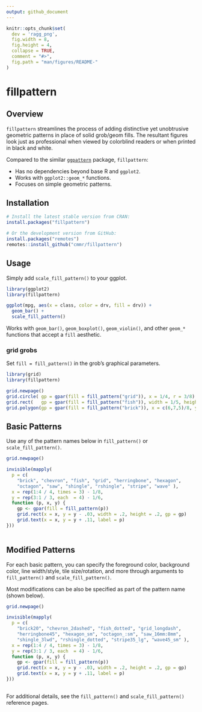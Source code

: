 ```yaml
---
output: github_document
---
```


```r
knitr::opts_chunk$set(
  dev = 'ragg_png', 
  fig.width = 8, 
  fig.height = 4, 
  collapse = TRUE, 
  comment = "#>", 
  fig.path = "man/figures/README-"
)
```

# fillpattern


## Overview

`fillpattern` streamlines the process of adding distinctive yet unobtrusive geometric patterns in place of solid grob/geom fills. The resultant figures look just as professional when viewed by colorblind readers or when printed in black and white.

Compared to the similar [`ggpattern`](https://coolbutuseless.github.io/package/ggpattern/index.html) package, `fillpattern`:

* Has no dependencies beyond base R and `ggplot2`.
* Works with `ggplot2::geom_*` functions.
* Focuses on simple geometric patterns.




## Installation

```r
# Install the latest stable version from CRAN:
install.packages("fillpattern")

# Or the development version from GitHub:
install.packages("remotes")
remotes::install_github("cmmr/fillpattern")
```


## Usage

Simply add `scale_fill_pattern()` to your ggplot.

```r
library(ggplot2)
library(fillpattern)

ggplot(mpg, aes(x = class, color = drv, fill = drv)) +
  geom_bar() +
  scale_fill_pattern()
```

Works with `geom_bar()`, `geom_boxplot()`, `geom_violin()`, and other `geom_*` functions that accept a `fill` aesthetic.


### grid grobs

Set `fill = fill_pattern()` in the grob's graphical parameters.

```r
library(grid)
library(fillpattern)

grid.newpage()
grid.circle( gp = gpar(fill = fill_pattern("grid")), x = 1/4, r = 3/8)
grid.rect(   gp = gpar(fill = fill_pattern("fish")), width = 1/5, height = 3/4)
grid.polygon(gp = gpar(fill = fill_pattern("brick")), x = c(6,7,5)/8, y = c(7,1,1)/8)
```



## Basic Patterns

Use any of the pattern names below in `fill_pattern()` or `scale_fill_pattern()`.

```r

grid.newpage()

invisible(mapply(
  p = c(
    "brick", "chevron", "fish", "grid", "herringbone", "hexagon", 
    "octagon", "saw", "shingle", "rshingle", "stripe", "wave" ), 
  x = rep(1:4 / 4, times = 3) - 1/8, 
  y = rep(3:1 / 3, each  = 4) - 1/6, 
  function (p, x, y) {
    gp <- gpar(fill = fill_pattern(p))
    grid.rect(x = x, y = y - .03, width = .2, height = .2, gp = gp)
    grid.text(x = x, y = y + .11, label = p)
}))
   
```


## Modified Patterns

For each basic pattern, you can specify the foreground color, background color, line width/style, tile size/rotation, and more through arguments to `fill_pattern()` and `scale_fill_pattern()`.

Most modifications can be also be specified as part of the pattern name (shown below).

```r

grid.newpage()

invisible(mapply(
  p = c(
    "brick20", "chevron_2dashed", "fish_dotted", "grid_longdash", 
    "herringbone45", "hexagon_sm", "octagon_:sm", "saw_16mm:8mm", 
    "shingle_3lwd", "rshingle_dotted", "stripe35_lg", "wave45_sm" ), 
  x = rep(1:4 / 4, times = 3) - 1/8, 
  y = rep(3:1 / 3, each  = 4) - 1/6, 
  function (p, x, y) {
    gp <- gpar(fill = fill_pattern(p))
    grid.rect(x = x, y = y - .03, width = .2, height = .2, gp = gp)
    grid.text(x = x, y = y + .11, label = p)
}))
   
```


For additional details, see the `fill_pattern()` and `scale_fill_pattern()` reference pages.
